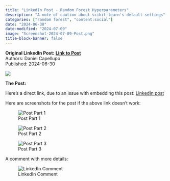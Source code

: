 ```yaml
---
title: "LinkedIn Post - Random Forest Hyperparameters"
description: "A note of caution about scikit-learn's default settings"
categories: ["random forest", "content:social"]
date: "2024-06-30"
date-modified: "2024-07-09"
image: "Screenshot-2024-07-09-Post.png"
title-block-banner: false
---
```


::: {.hero-banner}
::: {.hero-text}
**Original LinkedIn Post:**
**[Link to Post](https://www.linkedin.com/posts/dcapellupo_to-follow-up-on-my-earlier-post-about-random-activity-7213149281975709696-qdeA)** <br>
Authors: Daniel Capellupo <br>
Published: 2024-06-30
:::
::: {.hero-image}
![](Screenshot-2024-07-09-Post.png)
:::
:::

**The Post:**

Here's a direct link, due to an issue with embedding this post:
[LinkedIn post](https://www.linkedin.com/posts/dcapellupo_to-follow-up-on-my-earlier-post-about-random-activity-7213149281975709696-qdeA)

Here are screenshots for the post if the above link doesn't work:

![Post Part 1](Screenshot-2024-07-09-Post.png)

![Post Part 2](Screenshot-2024-07-09-Post-part2.png)

![Post Part 3](Screenshot-2024-07-09-Post-part3.png)

A comment with more details:

![LinkedIn Comment](Screenshot-2024-07-09-Comment.png)

